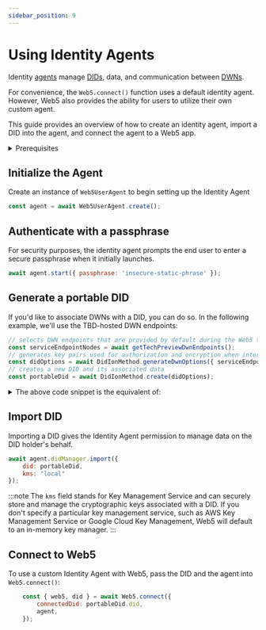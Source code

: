```yaml
---
sidebar_position: 9
---
```

# Using Identity Agents

Identity [agents](https://developer.tbd.website/docs/web5/learn/agents/) manage [DIDs](https://developer.tbd.website/docs/web5/learn/decentralized-identifiers), data, and communication between [DWNs](https://developer.tbd.website/docs/web5/learn/decentralized-web-nodes). 

For convenience, the `Web5.connect()` function uses a default identity agent. However, Web5 also provides the ability for users to utilize their own custom agent. 

This guide provides an overview of how to create an identity agent, import a DID into the agent, and connect the agent to a Web5 app.

<details>
<summary>Prerequisites</summary>

**Install the following packages**

```bash
npm i @web5/dids @web5/user-agent @web5/api
```

**Import the following modules**
```js
import { DidIonMethod, DidKeyMethod } from '@web5/dids';
import { Web5UserAgent } from '@web5/user-agent';
import { Web5, getTechPreviewDwnEndpoints } from '@web5/api';
```
This guide focuses on utilizing `DidIonMethod` and `DidKeyMethod` for setting up an identity agent. Currently, `DidDhtMethod` is not supported in this context.
</details>

## Initialize the Agent
Create an instance of `Web5UserAgent` to begin setting up the Identity Agent
```javascript
const agent = await Web5UserAgent.create();
```

## Authenticate with a passphrase
For security purposes, the identity agent prompts the end user to enter a secure passphrase when it initially launches.
```javascript
await agent.start({ passphrase: 'insecure-static-phrase' });
```

## Generate a portable DID
If you'd like to associate DWNs with a DID, you can do so. In the following example, we'll use the TBD-hosted DWN endpoints:

```javascript
// selects DWN endpoints that are provided by default during the Web5 tech preview period
const serviceEndpointNodes = await getTechPreviewDwnEndpoints();
// generates key pairs used for authorization and encryption when interfacing with DWNs
const didOptions = await DidIonMethod.generateDwnOptions({ serviceEndpointNodes });
// creates a new DID and its associated data
const portableDid = await DidIonMethod.create(didOptions);
```
<details>
<summary>The above code snippet is the equivalent of:</summary>

```javascript
await DidIonMethod.create({
        services: [{
            type: 'DecentralizedWebNode',
            id: '#dwn',
            serviceEndpoint: {
                "encryptionKeys": [
                    "#dwn-enc"
                ],
                "nodes": [
                    "https://dwn.tbddev.org/dwn0",
                    "https://dwn.tbddev.org/dwn2"
                ],
                "signingKeys": [
                    "#dwn-sig"
                ]
            }
        }]
    })
```
</details>

## Import DID
Importing a DID gives the Identity Agent permission to manage data on the DID holder's behalf.

```js
await agent.didManager.import({
    did: portableDid,
    kms: "local"
});
```

:::note
The `kms` field stands for Key Management Service and can securely store and manage the cryptographic keys associated with a DID. If you don't specify a particular key management service, such as AWS Key Management Service or Google Cloud Key Management, Web5 will default to an in-memory key manager.
:::

## Connect to Web5
To use a custom Identity Agent with Web5, pass the DID and the agent into `Web5.connect()`:
```javascript
    const { web5, did } = await Web5.connect({
        connectedDid: portableDid.did,
        agent,
    });
```
